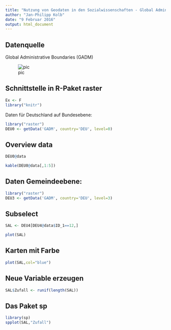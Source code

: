 ```yaml
---
title: "Nutzung von Geodaten in den Sozialwissenschaften - Global Administrative Areas"
author: "Jan-Philipp Kolb"
date: "9 Februar 2016"
output: html_document
---
```




## Datenquelle

Global Administrative Boundaries (GADM)

![pic](http://www.gadm.org/img/gadm2.png)

## Schnittstelle in R-Paket raster


```r
Ex <- F
library("knitr")
```

Daten für Deutschland auf Bundesebene:

```r
library("raster")
DEU0 <- getData('GADM', country='DEU', level=0)
```

## Overview data

```r
DEU0@data
```

```r
kable(DEU0@data[,1:5])
```

## Daten Gemeindeebene:

```r
library("raster")
DEU3 <- getData('GADM', country='DEU', level=3)
```


## Subselect

```r
SAL <- DEU4[DEU4@data$ID_1==12,]
```

```r
plot(SAL)
```

## Karten mit Farbe

```r
plot(SAL,col="blue")
```

## Neue Variable erzeugen

```r
SAL$Zufall <- runif(length(SAL))
```

## Das Paket sp

```r
library(sp)
spplot(SAL,"Zufall")
```

